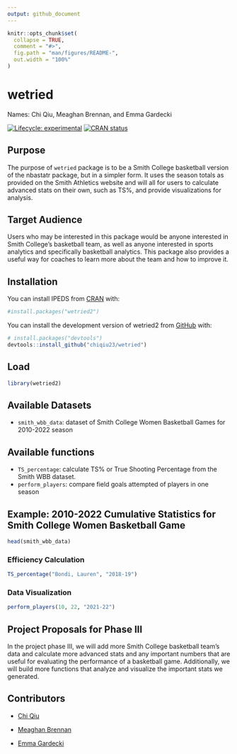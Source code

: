 ```yaml
---
output: github_document
---
```


<!-- README.md is generated from README.Rmd. Please edit that file -->

```r
knitr::opts_chunk$set(
  collapse = TRUE,
  comment = "#>",
  fig.path = "man/figures/README-",
  out.width = "100%"
)
```

# wetried

Names: Chi Qiu, Meaghan Brennan, and Emma Gardecki

<!-- badges: start -->

[![Lifecycle: experimental](https://img.shields.io/badge/lifecycle-experimental-orange.svg)](https://lifecycle.r-lib.org/articles/stages.html#experimental) [![CRAN status](https://www.r-pkg.org/badges/version/wetried2)](https://CRAN.R-project.org/package=wetried2)

<!-- badges: end -->

## Purpose

The purpose of `wetried` package is to be a Smith College basketball version of the nbastatr package, but in a simpler form. It uses the season totals as provided on the Smith Athletics website and will all for users to calculate advanced stats on their own, such as TS%, and provide visualizations for analysis.

## Target Audience

Users who may be interested in this package would be anyone interested in Smith College's basketball team, as well as anyone interested in sports analytics and specifically basketball analytics. This package also provides a useful way for coaches to learn more about the team and how to improve it.

## Installation

You can install IPEDS from [CRAN](https://cran.r-project.org/) with:

```r
#install.packages("wetried2")
```

You can install the development version of wetried2 from [GitHub](https://github.com/) with:

```r
# install.packages("devtools")
devtools::install_github("chiqiu23/wetried")
```

## Load

```r
library(wetried2) 
```

## Available Datasets

-   `smith_wbb_data`: dataset of Smith College Women Basketball Games for 2010-2022 season

## Available functions

-   `TS_percentage`: calculate TS% or True Shooting Percentage from the Smith WBB dataset.
-   `perform_players`: compare field goals attempted of players in one season

## Example: 2010-2022 Cumulative Statistics for Smith College Women Basketball Game

```r
head(smith_wbb_data)
```

### Efficiency Calculation

```r
TS_percentage("Bondi, Lauren", "2018-19")
```

### Data Visualization

```r
perform_players(10, 22, "2021-22")
```

## Project Proposals for Phase III

In the project phase III, we will add more Smith College basketball team's data and calculate more advanced stats and any important numbers that are useful for evaluating the performance of a basketball game. Additionally, we will build more functions that analyze and visualize the important stats we generated.

## Contributors

-   [Chi Qiu](https://github.com/chiqiu23)

-   [Meaghan Brennan](https://github.com/teenyss)

-   [Emma Gardecki](https://github.com/emmagardecki)
